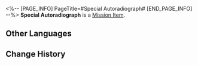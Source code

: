 <%-- [PAGE_INFO]
PageTitle=#Special Autoradiograph#
[END_PAGE_INFO] --%>
{{Item Infobox
|id          = 140112
|image       = Item Special Autoradiograph.png
|type        = Mission Item
|invCategory = Missions
|rarity      = 3
|effect      = 
|description = A treasure map decoded with a Special Autoradiograph, revealing hidden coordinates within the space station.
}}
{{Description|''"I heard that scoundrel left behind some good stuff in the space station. This must be where the treasure is."''}}
'''Special Autoradiograph''' is a [[Mission Item]].

==Other Languages==
{{Other Languages
|en   = Special Autoradiograph
|zhs  = 秘藏显影图
|zht  = 秘藏顯影圖
|ja   = 現像したお宝の地図
|ko   = 숨겨진 보물 현상 지도
|es   = Imagen revelada misteriosa
|fr   = Autoradiographe spécial
|ru   = Особая авторадиография
|th   = แผนที่สมบัติลับ
|vi   = Ảnh Cất Giữ
|de   = Spezieller Autoradiograph
|id   = Autoradiografi Khusus
|pt   = Autorradiografia Especial
}}

==Change History==
{{Change History|1.0}}